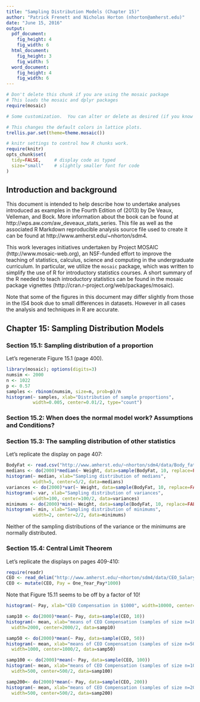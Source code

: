 ```yaml
---
title: "Sampling Distribution Models (Chapter 15)"
author: "Patrick Frenett and Nicholas Horton (nhorton@amherst.edu)"
date: "June 15, 2016"
output: 
  pdf_document:
    fig_height: 4
    fig_width: 6
  html_document:
    fig_height: 3
    fig_width: 5
  word_document:
    fig_height: 4
    fig_width: 6
---
```

  
  
  ```r
# Don't delete this chunk if you are using the mosaic package
# This loads the mosaic and dplyr packages
require(mosaic)
```

```r
# Some customization.  You can alter or delete as desired (if you know what you are doing).

# This changes the default colors in lattice plots.
trellis.par.set(theme=theme.mosaic())  

# knitr settings to control how R chunks work.
require(knitr)
opts_chunk$set(
  tidy=FALSE,     # display code as typed
  size="small"    # slightly smaller font for code
)
```

## Introduction and background 

This document is intended to help describe how to undertake analyses introduced 
as examples in the Fourth Edition of \emph{Intro Stats} (2013) by De Veaux, Velleman, and Bock.
More information about the book can be found at http://wps.aw.com/aw_deveaux_stats_series.  This
file as well as the associated R Markdown reproducible analysis source file used to create it can be found at http://www.amherst.edu/~nhorton/sdm4.

This work leverages initiatives undertaken by Project MOSAIC (http://www.mosaic-web.org), an NSF-funded effort to improve the teaching of statistics, calculus, science and computing in the undergraduate curriculum. In particular, we utilize the `mosaic` package, which was written to simplify the use of R for introductory statistics courses. A short summary of the R needed to teach introductory statistics can be found in the mosaic package vignettes (http://cran.r-project.org/web/packages/mosaic).

Note that some of the figures in this document may differ slightly from those in the IS4 book due to small differences in datasets. However in all cases the analysis and techniques in R are accurate.

## Chapter 15: Sampling Distribution Models

### Section 15.1: Sampling distribution of a proportion

Let's regenerate Figure 15.1 (page 400).

```r
library(mosaic); options(digits=3)
numsim <- 2000
n <- 1022
p <- 0.57
samples <- rbinom(numsim, size=n, prob=p)/n
histogram(~ samples, xlab="Distribution of sample proportions", 
          width=0.005, center=0.01/2, type="count")
```

### Section 15.2: When does the normal model work? Assumptions and Conditions?

### Section 15.3: The sampling distribution of other statistics

Let's replicate the display on page 407:

```r
BodyFat <- read.csv("http://www.amherst.edu/~nhorton/sdm4/data/Body_fat_complete.csv")
medians <- do(2000)*median(~ Weight, data=sample(BodyFat, 10, replace=FALSE))
histogram(~ median, xlab="Sampling distribution of medians", 
          width=5, center=5/2, data=medians)
variances <- do(2000)*var(~ Weight, data=sample(BodyFat, 10, replace=FALSE))
histogram(~ var, xlab="Sampling distribution of variances", 
          width=100, center=100/2, data=variances)
minimums <- do(2000)*min(~ Weight, data=sample(BodyFat, 10, replace=FALSE))
histogram(~ min, xlab="Sampling distribution of minimums", 
          width=2, center=2/2, data=minimums)
```

Neither of the sampling distributions of the variance or the minimums are normally distributed.

### Section 15.4: Central Limit Theorem

Let's replicate the displays on pages 409-410:

```r
require(readr)
CEO <- read_delim("http://www.amherst.edu/~nhorton/sdm4/data/CEO_Salary_2012.txt", delim="\t")
CEO <- mutate(CEO, Pay = One_Year_Pay*1000)
```

Note that Figure 15.11 seems to be off by a factor of 10!
```r
histogram(~ Pay, xlab="CEO Compensation in $1000", width=10000, center=10000/2-.01, data=CEO)
```


```r
samp10 <- do(2000)*mean(~ Pay, data=sample(CEO, 10))
histogram(~ mean, xlab="means of CEO Compensation (samples of size n=10)", 
  width=2000, center=2000/2, data=samp10)
```


```r
samp50 <- do(2000)*mean(~ Pay, data=sample(CEO, 50))
histogram(~ mean, xlab="means of CEO Compensation (samples of size n=50)", 
  width=1000, center=1000/2, data=samp50)
```

```r
samp100 <- do(2000)*mean(~ Pay, data=sample(CEO, 100))
histogram(~ mean, xlab="means of CEO Compensation (samples of size n=100)", 
  width=500, center=500/2, data=samp100)
```

```r
samp200<- do(2000)*mean(~ Pay, data=sample(CEO, 200))
histogram(~ mean, xlab="means of CEO Compensation (samples of size n=200)", 
  width=500, center=500/2, data=samp200)
```
